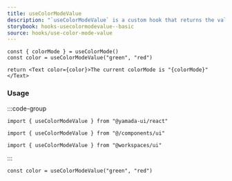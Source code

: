 ```yaml
---
title: useColorModeValue
description: "`useColorModeValue` is a custom hook that returns the value of the current color mode from the provided values."
storybook: hooks-usecolormodevalue--basic
source: hooks/use-color-mode-value
---
```


```tsx preview functional client
const { colorMode } = useColorMode()
const color = useColorModeValue("green", "red")

return <Text color={color}>The current colorMode is "{colorMode}"</Text>
```

### Usage

:::code-group

```tsx [package]
import { useColorModeValue } from "@yamada-ui/react"
```

```tsx [alias]
import { useColorModeValue } from "@/components/ui"
```

```tsx [monorepo]
import { useColorModeValue } from "@workspaces/ui"
```

:::

```tsx
const color = useColorModeValue("green", "red")
```
